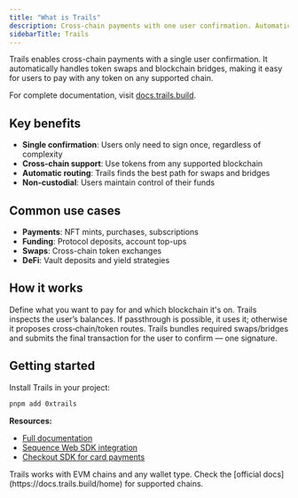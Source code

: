 ```yaml
---
title: "What is Trails"
description: Cross-chain payments with one user confirmation. Automatically handle swaps and bridges across different blockchains.
sidebarTitle: Trails
---
```


Trails enables cross-chain payments with a single user confirmation. It automatically handles token swaps and blockchain bridges, making it easy for users to pay with any token on any supported chain.

For complete documentation, visit [docs.trails.build](https://docs.trails.build/home).

## Key benefits

- **Single confirmation**: Users only need to sign once, regardless of complexity
- **Cross-chain support**: Use tokens from any supported blockchain
- **Automatic routing**: Trails finds the best path for swaps and bridges
- **Non-custodial**: Users maintain control of their funds

## Common use cases

- **Payments**: NFT mints, purchases, subscriptions
- **Funding**: Protocol deposits, account top-ups
- **Swaps**: Cross-chain token exchanges
- **DeFi**: Vault deposits and yield strategies

## How it works

<Steps>
  <Step title="Set your intent">
    Define what you want to pay for and which blockchain it's on.
  </Step>
  <Step title="Find the route">
    Trails inspects the user’s balances. If passthrough is possible, it uses it; otherwise it proposes cross‑chain/token routes.
  </Step>
  <Step title="Orchestrate & execute">
    Trails bundles required swaps/bridges and submits the final transaction for the user to confirm — one signature.
  </Step>
</Steps>

## Getting started

Install Trails in your project:

```bash
pnpm add 0xtrails
```

**Resources:**
- [Full documentation](https://docs.trails.build/home)
- [Sequence Web SDK integration](/sdk/web/overview)
- [Checkout SDK for card payments](/solutions/payments/checkout-sdk)

<Info>
Trails works with EVM chains and any wallet type. Check the [official docs](https://docs.trails.build/home) for supported chains.
</Info>
